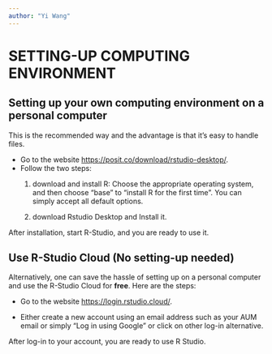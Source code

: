 ```yaml
---
author: "Yi Wang"
---
```


# SETTING-UP COMPUTING ENVIRONMENT {.unnumbered}

## Setting up your own computing environment on a personal computer

This is the recommended way and the advantage is that it's easy to handle files.

-   Go to the website <https://posit.co/download/rstudio-desktop/>.
-   Follow the two steps: 
    1) download and install R: Choose the appropriate operating system, and then choose "base" to "install R for the first time". You can simply accept all default options.  

    2)  download Rstudio Desktop and Install it.

After installation, start R-Studio, and you are ready to use it.

## Use R-Studio Cloud (No setting-up needed)

Alternatively, one can save the hassle of setting up on a personal computer and use the R-Studio Cloud for **free**. Here are the steps:

-   Go to the website <https://login.rstudio.cloud/>.

-   Either create a new account using an email address such as your AUM email or simply "Log in using Google" or click on other log-in alternative.

After log-in to your account, you are ready to use R Studio.

